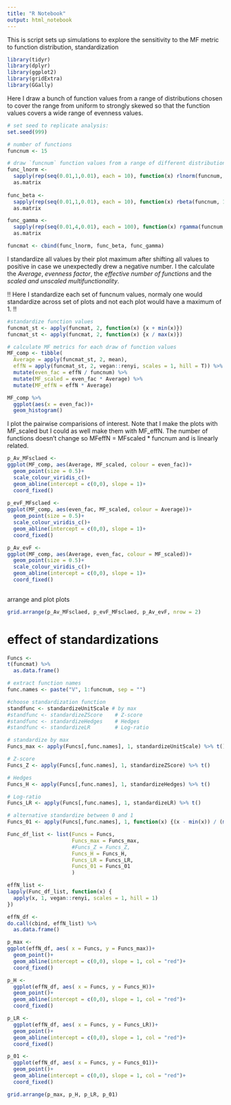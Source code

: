 ```yaml
---
title: "R Notebook"
output: html_notebook
---
```


This is script sets up simulations to explore the sensitivity to the MF metric to function distribution, standardization 

```r
library(tidyr)
library(dplyr)
library(ggplot2)
library(gridExtra)
library(GGally)
```

Here I draw a bunch of function values from a range of distributions chosen to cover the range from uniform to strongly skewed so that the function values covers a wide range of evenness values. 

```r
# set seed to replicate analysis:
set.seed(999)

# number of functions
funcnum <- 15

# draw `funcnum` function values from a range of different distributions 
func_lnorm <- 
  sapply(rep(seq(0.01,1,0.01), each = 10), function(x) rlnorm(funcnum, 0, x)) %>% 
  as.matrix 
  
func_beta <- 
  sapply(rep(seq(0.01,1,0.01), each = 10), function(x) rbeta(funcnum, 1, x)) %>% 
  as.matrix 

func_gamma <- 
  sapply(rep(seq(0.01,4,0.01), each = 100), function(x) rgamma(funcnum, x)) %>% 
  as.matrix 

funcmat <- cbind(func_lnorm, func_beta, func_gamma)

```


I standardize all values by their plot maximum after shifting all values to positive in case we unexpectedly drew a negative number. 
I the calculate the *Average*, *evenness factor*, the *effective number of functions* and the *scaled and unscaled multifunctionality*. 

!! Here I standardize each set of funcnum values, normaly one would standardize across set of plots and not each plot would have a maximum of 1. !!

```r
#standardize function values
funcmat_st <- apply(funcmat, 2, function(x) {x + min(x)})
funcmat_st <- apply(funcmat, 2, function(x) {x / max(x)})

# calculate MF metrics for each draw of function values
MF_comp <- tibble(
  Average = apply(funcmat_st, 2, mean),
  effN = apply(funcmat_st, 2, vegan::renyi, scales = 1, hill = T)) %>% 
  mutate(even_fac = effN / funcnum) %>% 
  mutate(MF_scaled = even_fac * Average) %>% 
  mutate(MF_effN = effN * Average)

MF_comp %>% 
  ggplot(aes(x = even_fac))+
  geom_histogram()

```


I plot the pairwise comparisions of interest. Note that I make the plots with MF_scaled but I could as well make them with MF_effN. The number of functions doesn't change so MFeffN = MFscaled * funcnum and is linearly related. 
```r
p_Av_MFsclaed <- 
ggplot(MF_comp, aes(Average, MF_scaled, colour = even_fac))+
  geom_point(size = 0.5)+
  scale_colour_viridis_c()+
  geom_abline(intercept = c(0,0), slope = 1)+
  coord_fixed()
  
p_evF_MFsclaed <-
ggplot(MF_comp, aes(even_fac, MF_scaled, colour = Average))+
  geom_point(size = 0.5)+
  scale_colour_viridis_c()+
  geom_abline(intercept = c(0,0), slope = 1)+
  coord_fixed()

p_Av_evF <-
ggplot(MF_comp, aes(Average, even_fac, colour = MF_scaled))+
  geom_point(size = 0.5)+
  scale_colour_viridis_c()+
  geom_abline(intercept = c(0,0), slope = 1)+
  coord_fixed()
  
```

arrange and plot plots
```r
grid.arrange(p_Av_MFsclaed, p_evF_MFsclaed, p_Av_evF, nrow = 2)
```

# effect of standardizations

```r

Funcs <- 
t(funcmat) %>% 
  as.data.frame()
```

```r
# extract function names
func.names <- paste("V", 1:funcnum, sep = "")

#choose standardization function
standfunc <- standardizeUnitScale # by max
#standfunc <- standardizeZScore    # Z-score
#standfunc <- standardizeHedges    # Hedges
#standfunc <- standardizeLR        # Log-ratio

# standardize by max
Funcs_max <- apply(Funcs[,func.names], 1, standardizeUnitScale) %>% t()

# Z-score
Funcs_Z <- apply(Funcs[,func.names], 1, standardizeZScore) %>% t()

# Hedges
Funcs_H <- apply(Funcs[,func.names], 1, standardizeHedges) %>% t()

# Log-ratio
Funcs_LR <- apply(Funcs[,func.names], 1, standardizeLR) %>% t()

# alternative standardize between 0 and 1
Funcs_01 <- apply(Funcs[,func.names], 1, function(x) {(x - min(x)) / (max(x) - min(x))}) %>% t()

Func_df_list <- list(Funcs = Funcs,
                     Funcs_max = Funcs_max,
                     #Funcs_Z = Funcs_Z,
                     Funcs_H = Funcs_H,
                     Funcs_LR = Funcs_LR,
                     Funcs_01 = Funcs_01
                     )

effN_list <- 
lapply(Func_df_list, function(x) {
  apply(x, 1, vegan::renyi, scales = 1, hill = 1)
}) 

effN_df <- 
do.call(cbind, effN_list) %>% 
  as.data.frame() 

```

```r
p_max <- 
ggplot(effN_df, aes( x = Funcs, y = Funcs_max))+
  geom_point()+
  geom_abline(intercept = c(0,0), slope = 1, col = "red")+
  coord_fixed()

p_H <- 
  ggplot(effN_df, aes( x = Funcs, y = Funcs_H))+
  geom_point()+
  geom_abline(intercept = c(0,0), slope = 1, col = "red")+
  coord_fixed()

p_LR <- 
  ggplot(effN_df, aes( x = Funcs, y = Funcs_LR))+
  geom_point()+
  geom_abline(intercept = c(0,0), slope = 1, col = "red")+
  coord_fixed()

p_01 <- 
  ggplot(effN_df, aes( x = Funcs, y = Funcs_01))+
  geom_point()+
  geom_abline(intercept = c(0,0), slope = 1, col = "red")+
  coord_fixed()

grid.arrange(p_max, p_H, p_LR, p_01)
```

